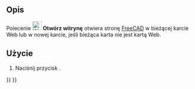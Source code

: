 <languages/>

{{Docnav/pl
|[[Web_BrowserSetURL/pl|Wprowadź adres URL]]
|[[Web_BrowserBack/pl|Poprzednia strona]]
|[[Web_Workbench/pl|środowisko pracy Web]]
|IconL=Web_BrowserSetURL.svg
|IconR=Web_BrowserBack.svg
|IconC=Workbench_Web.svg
}}

{{GuiCommand/pl
|Name=Web OpenWebsite
|Name/pl=Web: Otwórz witrynę
|MenuLocation=
|Workbenches=[[Web_Workbench/pl|Web]], [[Start_Workbench/pl|Start]]
|SeeAlso=[[Web_BrowserSetURL/pl|Wprowadź adres URL]]
}}

<span id="Description"></span>
==Opis== 

Polecenie [[Image:Web_OpenWebsite.svg|24px]] '''Otwórz witrynę''' otwiera stronę [https://freecad.org FreeCAD] w bieżącej karcie Web lub w nowej karcie, jeśli bieżąca karta nie jest kartą Web.

<span id="Usage"></span>
==Użycie==

# Naciśnij przycisk {{Button|[[Image:Web_OpenWebsite.svg|16px]] '''Otwórz witrynę'''}}.


{{Docnav/pl
|[[Web_BrowserSetURL/pl|Wprowadź adres URL]]
|[[Web_BrowserBack/pl|Poprzednia strona]]
|[[Web_Workbench/pl|środowisko pracy Web]]
|IconL=Web_BrowserSetURL.svg
|IconR=Web_BrowserBack.svg
|IconC=Workbench_Web.svg
}}

{{Web Tools navi{{#translation:}}}}
{{Userdocnavi{{#translation:}}}}